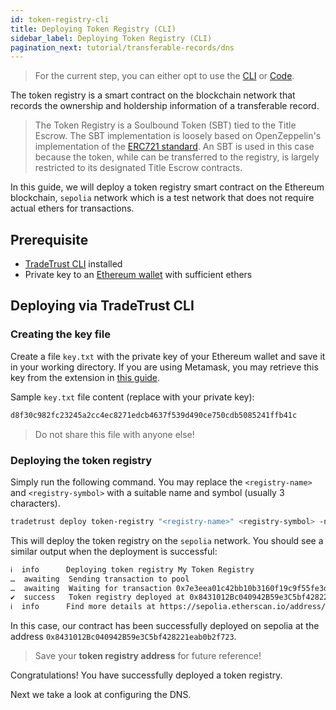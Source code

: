 ```yaml
---
id: token-registry-cli
title: Deploying Token Registry (CLI)
sidebar_label: Deploying Token Registry (CLI)
pagination_next: tutorial/transferable-records/dns
---
```



<Flow />

> For the current step, you can either opt to use the [CLI](/docs/4.x/tutorial/transferable-records/token-registry/token-registry-cli) or [Code](/docs/4.x/tutorial/transferable-records/token-registry/token-registry-code).

The token registry is a smart contract on the blockchain network that records the ownership and holdership information of a transferable record.

> The Token Registry is a Soulbound Token (SBT) tied to the Title Escrow. The SBT implementation is loosely based on OpenZeppelin's implementation of the [ERC721 standard](https://eips.ethereum.org/EIPS/eip-721). An SBT is used in this case because the token, while can be transferred to the registry, is largely restricted to its designated Title Escrow contracts.

In this guide, we will deploy a token registry smart contract on the Ethereum blockchain, `sepolia` network which is a test network that does not require actual ethers for transactions.

## Prerequisite

- [TradeTrust CLI](/docs/4.x/tutorial/prerequisites#installation-of-tradetrust-cli) installed
- Private key to an [Ethereum wallet](/docs/4.x/tutorial/prerequisites#wallet-creation) with sufficient ethers

## Deploying via TradeTrust CLI

### Creating the key file

Create a file `key.txt` with the private key of your Ethereum wallet and save it in your working directory. If you are using Metamask, you may retrieve this key from the extension in [this guide](https://metamask.zendesk.com/hc/en-us/articles/360015289632-How-to-Export-an-Account-Private-Key).

Sample `key.txt` file content (replace with your private key):

```sh
d8f30c982fc23245a2cc4ec8271edcb4637f539d490ce750cdb5085241ffb41c
```

> Do not share this file with anyone else!

### Deploying the token registry

Simply run the following command. You may replace the `<registry-name>` and `<registry-symbol>` with a suitable name and symbol (usually 3 characters).

```sh
tradetrust deploy token-registry "<registry-name>" <registry-symbol> -n sepolia -f key.txt
```

This will deploy the token registry on the `sepolia` network. You should see a similar output when the deployment is successful:

```txt
ℹ  info      Deploying token registry My Token Registry
…  awaiting  Sending transaction to pool
…  awaiting  Waiting for transaction 0x7e3eea01c42bb10b3160f19c9f55fe3de24ed05abb9d6f4363c80c0d0f1be355 to be mined
✔  success   Token registry deployed at 0x8431012Bc040942B59e3C5bf428221eab0b2f723
ℹ  info      Find more details at https://sepolia.etherscan.io/address/0x8431012Bc040942B59e3C5bf428221eab0b2f723
```

In this case, our contract has been successfully deployed on sepolia at the address `0x8431012Bc040942B59e3C5bf428221eab0b2f723`.

> Save your **token registry address** for future reference!

Congratulations! You have successfully deployed a token registry.

Next we take a look at configuring the DNS.
